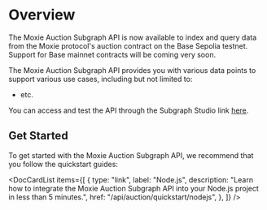 
# Overview

The Moxie Auction Subgraph API is now available to index and query data from the Moxie protocol's auction contract on the Base Sepolia testnet. Support for Base mainnet contracts will be coming very soon.

The Moxie Auction Subgraph API provides you with various data points to support various use cases, including but not limited to:

- etc.

You can access and test the API through the Subgraph Studio link [here]({SUBGRAPH_URL.auction}).

## Get Started

To get started with the Moxie Auction Subgraph API, we recommend that you follow the quickstart guides:

<DocCardList
  items={[
    {
      type: "link",
      label: "Node.js",
      description:
        "Learn how to integrate the Moxie Auction Subgraph API into your Node.js project in less than 5 minutes.",
      href: "/api/auction/quickstart/nodejs",
    },
  ]}
/>
